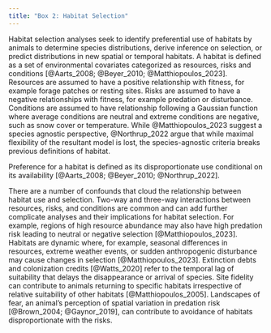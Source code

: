 ```yaml
---
title: "Box 2: Habitat Selection"
---
```



Habitat selection analyses seek to identify preferential use of habitats by animals to determine species distributions, derive inference on selection, or predict distributions in new spatial or temporal habitats. A habitat is defined as a set of environmental covariates categorized as resources, risks and conditions [@Aarts_2008; @Beyer_2010; @Matthiopoulos_2023]. Resources are assumed to have a positive relationship with fitness, for example forage patches or resting sites. Risks are assumed to have a negative relationships with fitness, for example predation or disturbance. Conditions are assumed to have relationship following a Gaussian function where average conditions are neutral and extreme conditions are negative, such as snow cover or temperature. While @Matthiopoulos_2023 suggest a species agnostic perspective, @Northrup_2022 argue that while maximal flexibility of the resultant model is lost, the species-agnostic criteria breaks previous definitions of habitat. 

Preference for a habitat is defined as its disproportionate use conditional on its availability [@Aarts_2008; @Beyer_2010; @Northrup_2022]. 


There are a number of confounds that cloud the relationship between habitat use and selection. Two-way and three-way interactions between resources, risks, and conditions are common and can add further complicate analyses and their implications for habitat selection. For example, regions of high resource abundance may also have high predation risk leading to neutral or negative selection [@Matthiopoulos_2023]. Habitats are dynamic where, for example, seasonal differences in resources, extreme weather events, or sudden anthropogenic disturbance may cause changes in selection [@Matthiopoulos_2023]. Extinction debts and colonization credits [@Watts_2020] refer to the temporal lag of suitability that delays the disappearance or arrival of species. Site fidelity can contribute to animals returning to specific habitats irrespective of relative suitability of other habitats [@Matthiopoulos_2005]. Landscapes of fear, an animal's perception of spatial variation in predation risk [@Brown_2004; @Gaynor_2019], can contribute to avoidance of habitats disproportionate with the risks. 


   